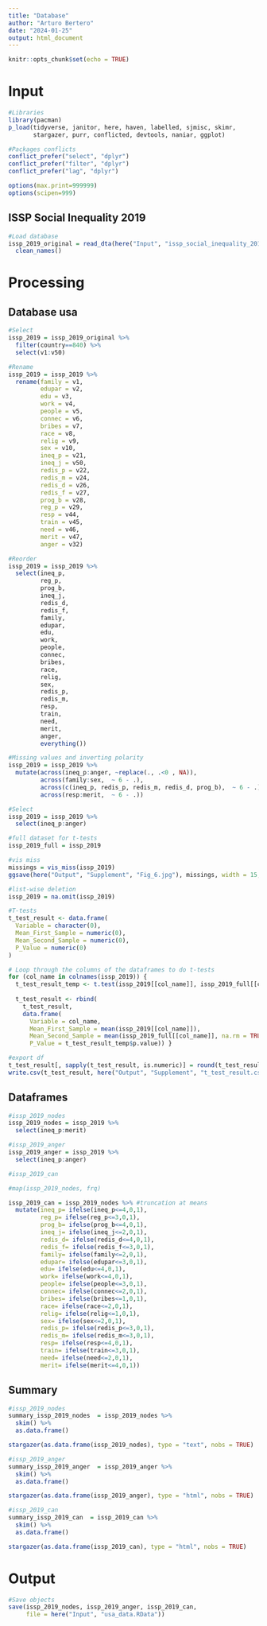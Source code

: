 ```yaml
---
title: "Database"
author: "Arturo Bertero"
date: "2024-01-25"
output: html_document
---
```


```r
knitr::opts_chunk$set(echo = TRUE)
```

# Input

```r
#Libraries
library(pacman)
p_load(tidyverse, janitor, here, haven, labelled, sjmisc, skimr,
       stargazer, purr, conflicted, devtools, naniar, ggplot)
```

```r
#Packages conflicts
conflict_prefer("select", "dplyr")
conflict_prefer("filter", "dplyr")
conflict_prefer("lag", "dplyr")

options(max.print=999999)
options(scipen=999)
```

## ISSP Social Inequality 2019

```r
#Load database
issp_2019_original = read_dta(here("Input", "issp_social_inequality_2019", "ZA7600_v3-0-0.dta"))  %>% 
  clean_names()

```

# Processing

## Database usa

```r
#Select
issp_2019 = issp_2019_original %>% 
  filter(country==840) %>% 
  select(v1:v50)

#Rename
issp_2019 = issp_2019 %>% 
  rename(family = v1,
         edupar = v2,
         edu = v3,
         work = v4,
         people = v5,
         connec = v6,
         bribes = v7,
         race = v8,
         relig = v9,
         sex = v10,
         ineq_p = v21,
         ineq_j = v50,
         redis_p = v22,
         redis_m = v24,
         redis_d = v26,
         redis_f = v27,
         prog_b = v28,
         reg_p = v29,
         resp = v44,
         train = v45,
         need = v46,
         merit = v47, 
         anger = v32)

#Reorder
issp_2019 = issp_2019 %>% 
  select(ineq_p,
         reg_p,
         prog_b,
         ineq_j,
         redis_d,
         redis_f,
         family,
         edupar,
         edu,
         work,
         people,
         connec,
         bribes,
         race,
         relig,
         sex,
         redis_p,
         redis_m,
         resp,
         train,
         need,
         merit,
         anger,
         everything())

#Missing values and inverting polarity
issp_2019 = issp_2019 %>% 
  mutate(across(ineq_p:anger, ~replace(., .<0 , NA)),
         across(family:sex,  ~ 6 - .),
         across(c(ineq_p, redis_p, redis_m, redis_d, prog_b),  ~ 6 - .),
         across(resp:merit,  ~ 6 - .))

#Select
issp_2019 = issp_2019 %>% 
  select(ineq_p:anger)

#full dataset for t-tests
issp_2019_full = issp_2019
```

```r
#vis miss 
missings = vis_miss(issp_2019)
ggsave(here("Output", "Supplement", "Fig_6.jpg"), missings, width = 15, height = 15)

```


```r
#list-wise deletion
issp_2019 = na.omit(issp_2019) 
```

```r
#T-tests
t_test_result <- data.frame(
  Variable = character(0),
  Mean_First_Sample = numeric(0),
  Mean_Second_Sample = numeric(0),
  P_Value = numeric(0)
)

# Loop through the columns of the dataframes to do t-tests
for (col_name in colnames(issp_2019)) {
  t_test_result_temp <- t.test(issp_2019[[col_name]], issp_2019_full[[col_name]])
  
  t_test_result <- rbind(
    t_test_result,
    data.frame(
      Variable = col_name,
      Mean_First_Sample = mean(issp_2019[[col_name]]),
      Mean_Second_Sample = mean(issp_2019_full[[col_name]], na.rm = TRUE),
      P_Value = t_test_result_temp$p.value)) }

#export df
t_test_result[, sapply(t_test_result, is.numeric)] = round(t_test_result[, sapply(t_test_result, is.numeric)], 3)
write.csv(t_test_result, here("Output", "Supplement", "t_test_result.csv"), row.names = F)
```


## Dataframes

```r
#issp_2019_nodes
issp_2019_nodes = issp_2019 %>% 
  select(ineq_p:merit)
```

```r
#issp_2019_anger
issp_2019_anger = issp_2019 %>% 
  select(ineq_p:anger)
```

```r
#issp_2019_can

#map(issp_2019_nodes, frq)

issp_2019_can = issp_2019_nodes %>% #truncation at means
  mutate(ineq_p= ifelse(ineq_p<=4,0,1),
         reg_p= ifelse(reg_p<=3,0,1),
         prog_b= ifelse(prog_b<=4,0,1),
         ineq_j= ifelse(ineq_j<=2,0,1),
         redis_d= ifelse(redis_d<=4,0,1),
         redis_f= ifelse(redis_f<=3,0,1),
         family= ifelse(family<=2,0,1),
         edupar= ifelse(edupar<=3,0,1),
         edu= ifelse(edu<=4,0,1),
         work= ifelse(work<=4,0,1),
         people= ifelse(people<=3,0,1),
         connec= ifelse(connec<=2,0,1),
         bribes= ifelse(bribes<=1,0,1),
         race= ifelse(race<=2,0,1),
         relig= ifelse(relig<=1,0,1),
         sex= ifelse(sex<=2,0,1),
         redis_p= ifelse(redis_p<=3,0,1),
         redis_m= ifelse(redis_m<=3,0,1),
         resp= ifelse(resp<=4,0,1),
         train= ifelse(train<=3,0,1),
         need= ifelse(need<=2,0,1),
         merit= ifelse(merit<=4,0,1))

```


## Summary

```r
#issp_2019_nodes
summary_issp_2019_nodes  = issp_2019_nodes %>% 
  skim() %>% 
  as.data.frame()

stargazer(as.data.frame(issp_2019_nodes), type = "text", nobs = TRUE)
```

```r
#issp_2019_anger
summary_issp_2019_anger  = issp_2019_anger %>% 
  skim() %>% 
  as.data.frame()

stargazer(as.data.frame(issp_2019_anger), type = "html", nobs = TRUE)
```

```r
#issp_2019_can
summary_issp_2019_can  = issp_2019_can %>% 
  skim() %>% 
  as.data.frame()

stargazer(as.data.frame(issp_2019_can), type = "html", nobs = TRUE)
```
# Output

```r

#Save objects
save(issp_2019_nodes, issp_2019_anger, issp_2019_can,
     file = here("Input", "usa_data.RData"))

```
